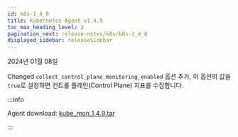 ```yaml
---
id: k8s-1_4_9
title: Kubernetes Agent v1.4.9
toc_max_heading_level: 2
pagination_next: release-notes/k8s/k8s-1_4_8
displayed_sidebar: releaseSidebar
---
```


2024년 01월 08일

<Status>Changed</Status> <code>collect_control_plane_monitoring_enabled</code> 옵션 추가, 이 옵션의 값을 <code>true</code>로 설정하면 컨트롤 플레인(Control Plane) 지표를 수집합니다.

:::info

Agent download: [kube_mon_1.4.9.tar](https://repo.whatap.io/docker/kube_mon_1.4.9.tar)

:::
